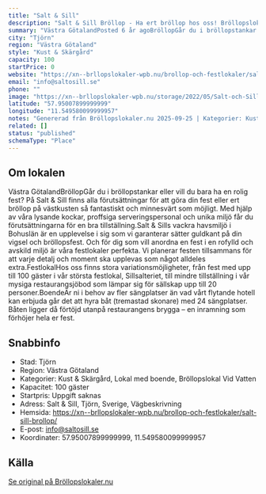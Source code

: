 ```yaml
---
title: "Salt & Sill"
description: "Salt & Sill Bröllop - Ha ert bröllop hos oss! Bröllopslokal Stenungsund. Skicka gärna en förfrågan så hjälper vi Er!"
summary: "Västra GötalandPosted 6 år agoBröllopGår du i bröllopstankar eller vill du bara ha en rolig fest? På Salt & Sill finns alla förutsättningar för att göra din fest eller ert bröllop på västkusten så…"
city: "Tjörn"
region: "Västra Götaland"
style: "Kust & Skärgård"
capacity: 100
startPrice: 0
website: "https://xn--brllopslokaler-wpb.nu/brollop-och-festlokaler/salt-sill-brollop/"
email: "info@saltosill.se"
phone: ""
image: "https://xn--brllopslokaler-wpb.nu/storage/2022/05/Salt-och-Sill-brollopslokal-festlokal-brollop-festvaning-goteborg-3.webp"
latitude: "57.95007899999999"
longitude: "11.549580099999957"
notes: "Genererad från Bröllopslokaler.nu 2025-09-25 | Kategorier: Kust & Skärgård, Lokal med boende, Bröllopslokal Vid Vatten"
related: []
status: "published"
schemaType: "Place"
---
```


## Om lokalen

Västra GötalandBröllopGår du i bröllopstankar eller vill du bara ha en rolig fest? På Salt & Sill finns alla förutsättningar för att göra din fest eller ert bröllop på västkusten så fantastiskt och minnesvärt som möjligt. Med hjälp av våra lysande kockar, proffsiga serveringspersonal och unika miljö får du förutsättningarna för en bra tillställning.Salt & Sills vackra havsmiljö i Bohuslän är en upplevelse i sig som vi garanterar sätter guldkant på din vigsel och bröllopsfest. Och för dig som vill anordna en fest i en rofylld och avskild miljö är våra festlokaler perfekta. Vi planerar festen tillsammans för att varje detalj och moment ska upplevas som något alldeles extra.FestlokalHos oss finns stora variationsmöjligheter, från fest med upp till 100 gäster i vår största festlokal, Sillsalteriet, till mindre tillställning i vår mysiga restaurangsjöbod som lämpar sig för sällskap upp till 20 personer.BoendeÄr ni i behov av fler sängplatser än vad vårt flytande hotell kan erbjuda går det att hyra båt (tremastad skonare) med 24 sängplatser. Båten ligger då förtöjd utanpå restaurangens brygga – en inramning som förhöjer hela er fest.

## Snabbinfo

- Stad: Tjörn
- Region: Västra Götaland
- Kategorier: Kust & Skärgård, Lokal med boende, Bröllopslokal Vid Vatten
- Kapacitet: 100 gäster
- Startpris: Uppgift saknas
- Adress: Salt & Sill, Tjörn, Sverige, Vägbeskrivning
- Hemsida: https://xn--brllopslokaler-wpb.nu/brollop-och-festlokaler/salt-sill-brollop/
- E-post: info@saltosill.se
- Koordinater: 57.95007899999999, 11.549580099999957

## Källa

[Se original på Bröllopslokaler.nu](https://xn--brllopslokaler-wpb.nu/brollop-och-festlokaler/salt-sill-brollop/)
